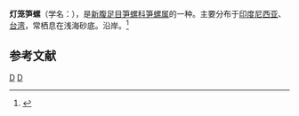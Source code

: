 {{Speciesbox 
| taxon = Terebra succincta
| binomial_authority = (Gmelin, 1791)
}}
'''灯笼笋螺'''（学名：''{{lang|la|Terebra succincta}}''），是[[新腹足目|新腹足目]][[笋螺科|笋螺科]][[笋螺属|笋螺属]]的一种。主要分布于[[印度尼西亚|印度尼西亚]]、[[台湾|台湾]]，常栖息在浅海砂底。沿岸。<ref>{{cite web|url=http://shell.sinica.edu.tw/chinese/shellbase_detail.php?science_no=1673|title=国际贝库：灯笼笋螺|publisher=台湾贝类资料库|accessdate=2009-08-11|archive-date=2016-03-04|archive-url=https://web.archive.org/web/20160304104316/http://shell.sinica.edu.tw/chinese/shellbase_detail.php?science_no=1673|dead-url=no}}</ref>

== 参考文献 ==
{{reflist|2}}
{{Taxonbar|from=Q3658972}}
[[Category:_1791年描述的动物|D]]
[[Category:笋螺属|D]]